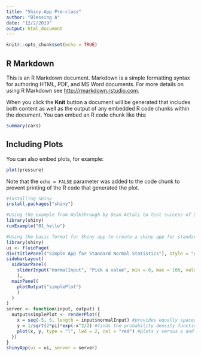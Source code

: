 ```yaml
---
title: "Shiny.App Pre-class"
author: "Blessing A"
date: "12/2/2019"
output: html_document
---
```


```r
knitr::opts_chunk$set(echo = TRUE)
```

## R Markdown

This is an R Markdown document. Markdown is a simple formatting syntax for authoring HTML, PDF, and MS Word documents. For more details on using R Markdown see <http://rmarkdown.rstudio.com>.

When you click the **Knit** button a document will be generated that includes both content as well as the output of any embedded R code chunks within the document. You can embed an R code chunk like this:

```r
summary(cars)
```

## Including Plots

You can also embed plots, for example:

```r
plot(pressure)
```

Note that the `echo = FALSE` parameter was added to the code chunk to prevent printing of the R code that generated the plot.

```r
#Installing Shiny
install.packages("shiny")
```

```r
#Using the example from Walkthrough by Dean Attali to test success of Shiny installation
library(shiny)
runExample("01_hello")
```
```r
#Using the basic format for Shiny app to create a shiny app for standard normal distribution
library(shiny)
ui <- fluidPage(
div(titlePanel("Simple App for Standard Normal Statistics"), style = "color: green;"),
sidebarLayout(
  sidebarPanel(
    sliderInput("normalInput", "Pick a value", min = 0, max = 100, value = 10)
    ),
  mainPanel(
    plotOutput("simplePlot")
    )
  )
)
server <- function(input, output) {
  output$simplePlot <- renderPlot({
    x = seq(-5, 5, length = input$normalInput) #provides equally spaced values between -5 and 5 for the length of the sliderInput
    y = 1/sqrt(2*pi)*exp(-x^2/2) #finds the probability density function of each entry of x
    plot(x, y, type = "l", lwd = 2, col = "red") #plots y versus x and uses a solid line with line width of 2 and color choice of red for the distribution   
  })
}
shinyApp(ui = ui, server = server)
```

